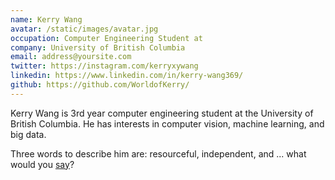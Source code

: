 ```yaml
---
name: Kerry Wang
avatar: /static/images/avatar.jpg
occupation: Computer Engineering Student at
company: University of British Columbia
email: address@yoursite.com
twitter: https://instagram.com/kerryxywang
linkedin: https://www.linkedin.com/in/kerry-wang369/
github: https://github.com/WorldofKerry/
---
```


Kerry Wang is 3rd year computer engineering student at the University of British Columbia. He has interests in computer vision, machine learning, and big data.

Three words to describe him are: resourceful, independent, and ... what would you <a href="https://mainserver.worldofkerry.repl.co/upload/website" target="_blank">say</a>?
